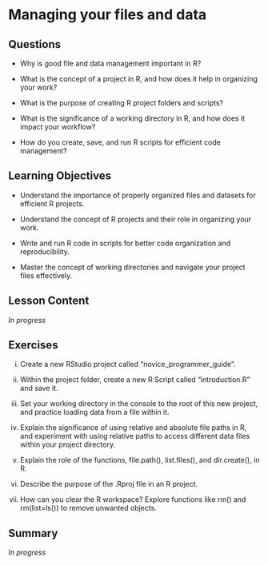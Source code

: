 # Managing your files and data {#sec-managing}

## Questions

-   Why is good file and data management important in R?

-   What is the concept of a project in R, and how does it help in organizing your work?

-   What is the purpose of creating R project folders and scripts?

-   What is the significance of a working directory in R, and how does it impact your workflow?

-   How do you create, save, and run R scripts for efficient code management?

## Learning Objectives

-   Understand the importance of properly organized files and datasets for efficient R projects.

-   Understand the concept of R projects and their role in organizing your work.

-   Write and run R code in scripts for better code organization and reproducibility.

-   Master the concept of working directories and navigate your project files effectively.

## Lesson Content

*In progress*

## Exercises

i.  Create a new RStudio project called "novice_programmer_guide".

ii. Within the project folder, create a new R Script called "introduction.R" and save it.

iii. Set your working directory in the console to the root of this new project, and practice loading data from a file within it.

iv. Explain the significance of using relative and absolute file paths in R, and experiment with using relative paths to access different data files within your project directory.

v.  Explain the role of the functions, file.path(), list.files(), and dir.create(), in R.

vi. Describe the purpose of the .Rproj file in an R project.

vii. How can you clear the R workspace? Explore functions like rm() and rm(list=ls()) to remove unwanted objects.

## Summary

*In progress*

